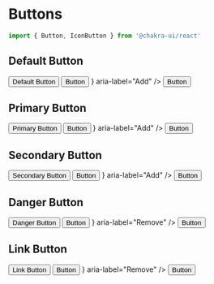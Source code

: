 
<Meta title="StyleGuide/Buttons" />

# Buttons

```jsx
import { Button, IconButton } from '@chakra-ui/react'
```

## Default Button

<Canvas>
  <Story name="Default">
    <ButtonGroup>
      <Button>Default Button</Button>
      <Button isLoading loadingText="Processing...">Button</Button>
      <IconButton icon={<LuPlus />} aria-label="Add" />
      <Button isDisabled>Button</Button>
    </ButtonGroup>
  </Story>
</Canvas>

## Primary Button

<Canvas>
  <Story name="Primary">
    <ButtonGroup>
      <Button variant="@primary">Primary Button</Button>
      <Button variant="@primary" isLoading loadingText="Processing...">Button</Button>
      <IconButton variant="@primary" icon={<LuPlus />} aria-label="Add" />
      <Button variant="@primary" isDisabled>Button</Button>
    </ButtonGroup>
  </Story>
</Canvas>

## Secondary Button

<Canvas>
  <Story name="Secondary">
    <ButtonGroup>
      <Button variant="@secondary">Secondary Button</Button>
      <Button variant="@secondary" isLoading loadingText="Processing...">Button</Button>
      <IconButton variant="@secondary" icon={<LuPlus />} aria-label="Add" />
      <Button variant="@secondary" isDisabled>Button</Button>
    </ButtonGroup>
  </Story>
</Canvas>

## Danger Button

<Canvas>
  <Story name="Danger">
    <ButtonGroup>
      <Button variant="@danger">Danger Button</Button>
      <Button variant="@danger" isLoading loadingText="Processing...">Button</Button>
      <IconButton variant="@danger" icon={<LuMinus />} aria-label="Remove" />
      <Button variant="@danger" isDisabled>Button</Button>
    </ButtonGroup>
  </Story>
</Canvas>


## Link Button

<Canvas>
  <Story name="Link">
    <ButtonGroup>
      <Button variant="link">Link Button</Button>
      <Button variant="link" isLoading loadingText="Processing...">Button</Button>
      <IconButton variant="link" icon={<LuMinus />} aria-label="Remove" />
      <Button variant="link" isDisabled>Button</Button>
    </ButtonGroup>
  </Story>
</Canvas>
